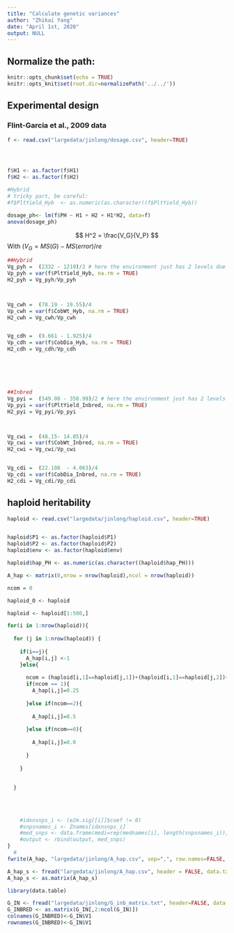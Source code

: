 ```yaml
---
title: "Calculate genetic variances"
author: "Zhikai Yang"
date: "April 1st, 2020"
output: NULL
---
```



## Normalize the path:

```r
knitr::opts_chunk$set(echo = TRUE) 
knitr::opts_knit$set(root.dir=normalizePath('../../')) 
```


## Experimental design






### Flint-Garcia et al., 2009 data



```r
f <- read.csv("largedata/jinlong/dosage.csv", header=TRUE)




f$H1 <- as.factor(f$H1)
f$H2 <- as.factor(f$H2)

#Hybrid
# tricky part, be careful:
#f$PltYield_Hyb  <- as.numeric(as.character((f$PltYield_Hyb))

dosage_ph<- lm(f$PH ~ H1 + H2 + H1*H2, data=f)
anova(dosage_ph)


```

$$
H^2 = \frac{V_G}{V_P}
$$
With $(V_G =  MS(G) - MS(error)/re$ 

```r
##Hybrid
Vg_pyh =  (2332 - 1210)/2 # here the environment just has 2 levels due to missing data in other 2 environments, thus r*e=1*2=2
Vp_pyh = var(f$PltYield_Hyb, na.rm = TRUE)
H2_pyh = Vg_pyh/Vp_pyh



Vg_cwh =  (78.19 - 19.55)/4 
Vp_cwh = var(f$CobWt_Hyb, na.rm = TRUE)
H2_cwh = Vg_cwh/Vp_cwh


Vg_cdh =  (9.661 - 1.925)/4 
Vp_cdh = var(f$CobDia_Hyb, na.rm = TRUE)
H2_cdh = Vg_cdh/Vp_cdh






##Inbred
Vg_pyi =  (549.08 - 358.99)/2 # here the environment just has 2 levels due to missing data in other 2 environments, thus r*e=1*2=2
Vp_pyi = var(f$PltYield_Inbred, na.rm = TRUE)
H2_pyi = Vg_pyi/Vp_pyi



Vg_cwi =  (48.15- 14.05)/4 
Vp_cwi = var(f$CobWt_Inbred, na.rm = TRUE)
H2_cwi = Vg_cwi/Vp_cwi


Vg_cdi =  (22.108  - 4.063)/4 
Vp_cdi = var(f$CobDia_Inbred, na.rm = TRUE)
H2_cdi = Vg_cdi/Vp_cdi

```


## haploid heritability
```r
haploid <- read.csv("largedata/jinlong/haploid.csv", header=TRUE)


haploid$P1 <- as.factor(haploid$P1)
haploid$P2 <- as.factor(haploid$P2)
haploid$env <- as.factor(haploid$env)

haploid$hap_PH <- as.numeric(as.character((haploid$hap_PH)))

A_hap <- matrix(0,nrow = nrow(haploid),ncol = nrow(haploid))

ncom = 0

haploid_O <- haploid

haploid <- haploid[1:500,]

for(i in 1:nrow(haploid)){
  
  for (j in 1:nrow(haploid)) {
    
    if(i==j){
      A_hap[i,j] <-1
    }else{
      
      ncom = (haploid[i,1]==haploid[j,1])+(haploid[i,1]==haploid[j,2])+(haploid[i,2]==haploid[j,1])+(haploid[i,2]==haploid[j,2])
      if(ncom == 1){
        A_hap[i,j]=0.25
        
      }else if(ncom==2){
        
        A_hap[i,j]=0.5
        
      }else if(ncom==0){
        
        A_hap[i,j]=0.0
        
      }
      
    }
    
    
  }
  
  
  
  
    #idxnsnps_i <- (e2m.sig[[i]]$coef != 0)
    #snpsnames_i <- Znames[idxnsnps_i]
    #med_snps <- data.frame(medi=rep(mednames[i], length(snpsnames_i)), snps_for_medi=snpsnames_i)
    #output <- rbind(output, med_snps)
}
  #
fwrite(A_hap, "largedata/jinlong/A_hap.csv", sep=",", row.names=FALSE, col.names = FALSE, quote=FALSE)

A_hap_s <- fread("largedata/jinlong/A_hap.csv", header = FALSE, data.table=FALSE)
A_hap_s <- as.matrix(A_hap_s)

```


```r
library(data.table)

G_IN <- fread("largedata/jinlong/G_inb_matrix.txt", header=FALSE, data.table = FALSE)
G_INBRED <- as.matrix(G_IN[,2:ncol(G_IN)])
colnames(G_INBRED)<-G_IN$V1
rownames(G_INBRED)<-G_IN$V1

```


